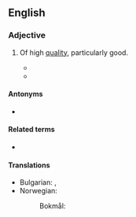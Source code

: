 ==English==

===Adjective===
{{en-adj|head=[[high]]-[[grade]]|higher grade|sup=highest grade}}

# Of high [[quality]], particularly good.
#: {{ux|en|The '''high-grade''' ore was much more profitable than lower-grade ore.}}
#* {{quote-journal|en|year=1961|month=September|title=Talking of Trains: Greater scope for steam|journal=Modern Railways|page=517|text=Were the possibilities of improving the efficiency of British Railways' steam locomotives by making the best use of the reasonably satisfactory low-grade lump coal available today, and thereby saving more '''high-grade''' locomotive coal, borne in mind when it was decided to go ahead rapidly with replacement of steam traction?}}
#* {{quote-journal|en|date=2021 September 8|title=Network News: RMT on "war footing" in response to workforce cutback threats|journal=RAIL|issue=939|page=15|text=Strikes are now due to take place on [...], while conductors also remain under instruction not to work any rest days or to undertake any '''higher-grade''' duties until further notice.}}

====Antonyms====
* {{l|en|low-grade}}

====Related terms====
* {{l|en|top-grade}}

====Translations====
{{trans-top|of high quality}}
* Bulgarian: {{t+|bg|висококачествен}}, {{t+|bg|първокласен}}
* Norwegian:
*: Bokmål: {{t|nb|høyverdig}}
{{trans-mid}}
{{trans-bottom}}
